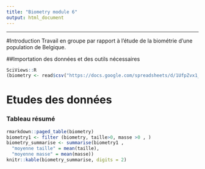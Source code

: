 ```yaml
---
title: "Biometry module 6"
output: html_document
---
```

---
#Introduction
Travail en groupe par rapport à l'étude de la biométrie d'une population de Belgique.

##Importation des données et des outils nécessaires
```r
SciViews::R
(biometry <- read$csv("https://docs.google.com/spreadsheets/d/1UfpZvx1_nd7d10vIMAfGVZ1vWyIuzeiKxPL0jfkNSQM/export?format=csv"))

```

# Etudes des données
### Tableau résumé
```r
rmarkdown::paged_table(biometry)
biometry1 <- filter (biometry, taille>0, masse >0 , )
biometry_summarise <- summarise(biometry1 ,
  "moyenne taille" = mean(taille), 
  "moyenne masse" = mean(masse))
knitr::kable(biometry_summarise, digits = 2)
```
